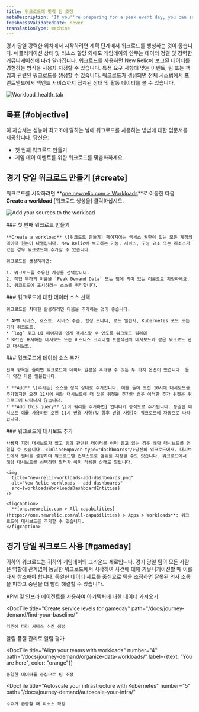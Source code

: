```yaml
---
title: 워크로드에 맞춰 팀 조정
metaDescription: 'If you''re preparing for a peak event day, you can set up workloads that put the most relevant data in front of the teams that need it.'
freshnessValidatedDate: never
translationType: machine
---
```





경기 당일 강력한 위치에서 시작하려면 계획 단계에서 워크로드를 생성하는 것이 좋습니다. 애플리케이션 상태 및 리소스 할당 외에도 게임데이의 안무는 데이터 정렬 및 강력한 커뮤니케이션에 따라 달라집니다. 워크로드를 사용하면 New Relic에 보고된 데이터를 경험하는 방식을 사용자 지정할 수 있습니다. 특정 요구 사항에 맞는 이벤트, 팀 또는 책임과 관련된 워크로드를 생성할 수 있습니다. 워크로드가 생성되면 전체 시스템에서 프런트엔드에서 백엔드 서비스까지 집계된 상태 및 활동 데이터를 볼 수 있습니다.

<img
  title="Workload_health_tab"
  alt="Workload_health_tab"
  src={workloadsWorkloadHealthTab}
/>

## 목표 [#objective]

이 자습서는 성능이 최고조에 달하는 날에 워크로드를 사용하는 방법에 대한 입문서를 제공합니다. 당신은:

* 첫 번째 워크로드 만들기
* 게임 데이 이벤트를 위한 워크로드를 맞춤화하세요.

## 경기 당일 워크로드 만들기 [#create]

워크로드를 시작하려면 **[one.newrelic.com > Workloads](https://one.newrelic.com/workloads)**로 이동한 다음 **Create a workload** \[워크로드 생성을] 클릭하십시오.

<img
  title="Add sources to workload"
  alt="Add your sources to the workload"
  src={apmAddSourcestoWorkload}
/>

<Steps>
  <Step>
    ### 첫 번째 워크로드 만들기

    **Create a workload** \[워크로드 만들기] 페이지에는 액세스 권한이 있는 모든 계정의 데이터 원본이 나열됩니다. New Relic에 보고하는 기능, 서비스, 구성 요소 또는 리소스가 있는 경우 워크로드에 추가할 수 있습니다.

    워크로드를 생성하려면:

    1. 워크로드를 소유한 계정을 선택합니다.
    2. 작업 부하의 이름을 `Peak Demand Data` 또는 팀에 의미 있는 이름으로 지정하세요.
    3. 워크로드에 표시하려는 소스를 쿼리합니다.
  </Step>

  <Step>
    ### 워크로드에 대한 데이터 소스 선택

    워크로드를 최대한 활용하려면 다음을 추가하는 것이 좋습니다.

    * APM 서비스, 호스트, 서비스 수준, 합성 모니터, 로드 밸런서, Kubernetes 포드 또는 기타 워크로드.
    * `log` 로그 UI 페이지에 쉽게 액세스할 수 있도록 워크로드 쿼리에
    * KPI만 표시하는 대시보드 또는 비즈니스 크리티컬 트랜잭션의 대시보드와 같은 워크로드 관련 대시보드.
  </Step>

  <Step>
    ### 워크로드에 데이터 소스 추가

    선택 항목을 줄이면 워크로드에 데이터 원본을 추가할 수 있는 두 가지 옵션이 있습니다. 둘 다 약간 다른 일을합니다.

    * **Add** \[추가는] 소스를 정적 상태로 추가합니다. 예를 들어 오전 10시에 대시보드를 추가했지만 오전 11시에 해당 대시보드에 더 많은 위젯을 추가한 경우 이러한 추가 위젯은 워크로드에 나타나지 않습니다.
    * **Add this query** \[이 쿼리를 추가하면] 엔터티가 동적으로 추가됩니다. 동일한 대시보드 예를 사용하면 오전 11시 변경 사항(및 향후 변경 사항)이 워크로드에 자동으로 나타납니다.
  </Step>

  <Step>
    ### 워크로드에 대시보드 추가

    사용자 지정 대시보드가 있고 팀과 관련된 데이터를 이미 알고 있는 경우 해당 대시보드를 연결할 수 있습니다. <InlinePopover type="dashboards"/>당신의 워크로드에서. 대시보드에서 필터를 설정하여 워크로드별 컨텍스트로 범위를 지정할 수도 있습니다. 워크로드에서 해당 대시보드를 선택하면 필터가 이미 적용된 상태로 열립니다.

    <img
      title="new-relic-workloads-add-dashboards.png"
      alt="New Relic workloads - add dashboards"
      src={workloadsWorkloadsDashboardEntities}
    />

    <figcaption>
      **[one.newrelic.com > All capabilities](https://one.newrelic.com/all-capabilities) > Apps > Workloads**: 워크로드에 대시보드를 추가할 수 있습니다.
    </figcaption>
  </Step>
</Steps>

## 경기 당일 워크로드 사용 [#gameday]

귀하의 워크로드는 귀하의 게임데이의 그라운드 제로입니다. 경기 당일 팀의 모든 사람은 역할에 관계없이 동일한 워크로드에서 시작하여 사건에 대해 커뮤니케이션할 때 이를 다시 참조해야 합니다. 동일한 데이터 세트를 중심으로 팀을 조정하면 잘못된 의사 소통을 피하고 중단을 더 빨리 해결할 수 있습니다.

<DocTiles numbered>
  <DocTile
    title="Get started"
    path="/docs/journey-demand/get-started"
  >
    APM 및 인프라 에이전트를 사용하여 아키텍처에 대한 데이터 가져오기
  </DocTile>

  <DocTile
    title="Create service levels for gameday"
    path="/docs/journey-demand/find-your-baseline/"
  >
    기준에 따라 서비스 수준 생성
  </DocTile>
</DocTiles>

<DocTiles>
  <DocTile
    title="Reduce noise with quality alerts"
    number="3"
    path="/docs/journey-demand/create-quality-alerts/"
  >
    알림 품질 관리로 알림 평가
  </DocTile>

  <DocTile
    title="Align your teams with workloads"
    number="4"
    path="/docs/journey-demand/organize-data-workloads/"
    label={{text: "You are here", color: "orange"}}
  >
    동일한 데이터를 중심으로 팀 조정
  </DocTile>

  <DocTile
    title="Autoscale your infrastructure with Kubernetes"
    number="5"
    path="/docs/journey-demand/autoscale-your-infra/"
  >
    수요가 급증할 때 리소스 확장
  </DocTile>
</DocTiles>